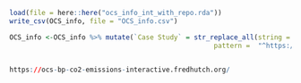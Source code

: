 
```r
load(file = here::here("ocs_info_int_with_repo.rda"))
write_csv(OCS_info, file = "OCS_info.csv")

OCS_info <-OCS_info %>% mutate(`Case Study` = str_replace_all(string = `Case Study`,
                                                   pattern =  "^https://rsconnect.biostat.jhsph.edu",  replacement = ""))


https://ocs-bp-co2-emissions-interactive.fredhutch.org/
```
